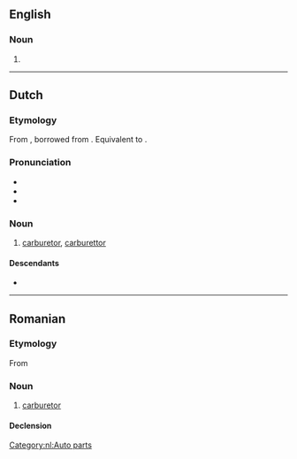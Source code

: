 ==English==

===Noun===
{{head|en|misspelling}}

# {{misspelling of|en|carburetor}}

----

==Dutch==

===Etymology===
From {{m|nl|carburateur}}, borrowed from {{bor|nl|fr|carburateur}}. Equivalent to {{suffix|nl|carbureren|ator}}.

===Pronunciation===
* {{IPA|nl|/kɑr.byˈraː.tɔr/}}
* {{audio|nl|Nl-carburator.ogg|audio}}
* {{hyphenation|nl|car|bu|ra|tor}}

===Noun===
{{nl-noun|m|-:en|pl2=-s|carburatortje}}

# [[carburetor]], [[carburettor]]
#: {{syn|nl|carburateur|vergasser}}

====Descendants====
* {{desc|id|bor=1|karburator}}

[[Category:nl:Auto parts]]

----

==Romanian==

===Etymology===
From {{bor|ro|fr|carburateur}}

===Noun===
{{ro-noun|n|carburatoare}}

# [[carburetor]]

====Declension====
{{ro-noun-n}}
